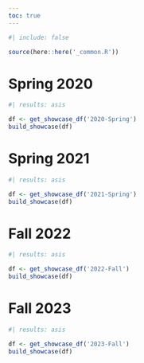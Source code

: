 ```yaml
---
toc: true
---
```


```r
#| include: false

source(here::here('_common.R'))
```

# Spring 2020

::: {.grid}

```r
#| results: asis

df <- get_showcase_df('2020-Spring')
build_showcase(df)
```

:::

# Spring 2021

::: {.grid}

```r
#| results: asis

df <- get_showcase_df('2021-Spring')
build_showcase(df)
```

:::

# Fall 2022

::: {.grid}

```r
#| results: asis

df <- get_showcase_df('2022-Fall')
build_showcase(df)
```

:::

# Fall 2023

::: {.grid}

```r
#| results: asis

df <- get_showcase_df('2023-Fall')
build_showcase(df)
```

:::

